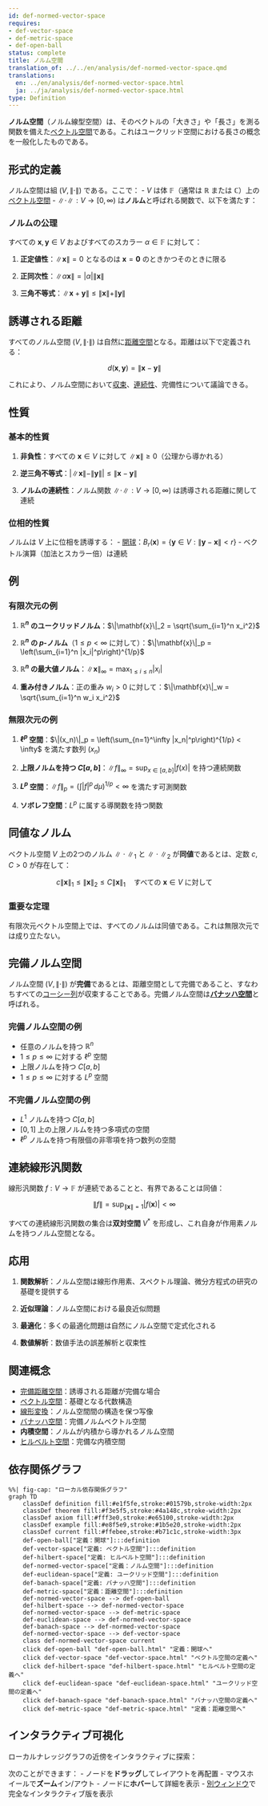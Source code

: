 ```yaml
---
id: def-normed-vector-space
requires:
- def-vector-space
- def-metric-space
- def-open-ball
status: complete
title: ノルム空間
translation_of: ../../en/analysis/def-normed-vector-space.qmd
translations:
  en: ../en/analysis/def-normed-vector-space.html
  ja: ../ja/analysis/def-normed-vector-space.html
type: Definition
---
```


**ノルム空間**（ノルム線型空間）は、そのベクトルの「大きさ」や「長さ」を測る関数を備えた[ベクトル空間](../algebra/def-vector-space.qmd)である。これはユークリッド空間における長さの概念を一般化したものである。

## 形式的定義

ノルム空間は組 $(V, \|\cdot\|)$ である。ここで：
- $V$ は体 $\mathbb{F}$（通常は $\mathbb{R}$ または $\mathbb{C}$）上の[ベクトル空間](../algebra/def-vector-space.qmd)
- $\|\cdot\|: V \to [0, \infty)$ は**ノルム**と呼ばれる関数で、以下を満たす：

### ノルムの公理

すべての $\mathbf{x}, \mathbf{y} \in V$ およびすべてのスカラー $\alpha \in \mathbb{F}$ に対して：

1. **正定値性**：$\|\mathbf{x}\| = 0$ となるのは $\mathbf{x} = \mathbf{0}$ のときかつそのときに限る

2. **正同次性**：$\|\alpha \mathbf{x}\| = |\alpha| \|\mathbf{x}\|$

3. **三角不等式**：$\|\mathbf{x} + \mathbf{y}\| \leq \|\mathbf{x}\| + \|\mathbf{y}\|$

## 誘導される距離

すべてのノルム空間 $(V, \|\cdot\|)$ は自然に[距離空間](def-metric-space.qmd)となる。距離は以下で定義される：

$$d(\mathbf{x}, \mathbf{y}) = \|\mathbf{x} - \mathbf{y}\|$$

これにより、ノルム空間において[収束](def-convergence.qmd)、[連続性](def-continuity.qmd)、完備性について議論できる。

## 性質

### 基本的性質

1. **非負性**：すべての $\mathbf{x} \in V$ に対して $\|\mathbf{x}\| \geq 0$（公理から導かれる）

2. **逆三角不等式**：$|\|\mathbf{x}\| - \|\mathbf{y}\|| \leq \|\mathbf{x} - \mathbf{y}\|$

3. **ノルムの連続性**：ノルム関数 $\|\cdot\|: V \to [0, \infty)$ は誘導される距離に関して連続

### 位相的性質

ノルムは $V$ 上に位相を誘導する：
- [開球](def-open-ball.qmd)：$B_r(\mathbf{x}) = \{\mathbf{y} \in V : \|\mathbf{y} - \mathbf{x}\| < r\}$
- ベクトル演算（加法とスカラー倍）は連続

## 例

### 有限次元の例

1. **$\mathbb{R}^n$ のユークリッドノルム**：$\|\mathbf{x}\|_2 = \sqrt{\sum_{i=1}^n x_i^2}$

2. **$\mathbb{R}^n$ の $p$-ノルム**（$1 \leq p < \infty$ に対して）：$\|\mathbf{x}\|_p = \left(\sum_{i=1}^n |x_i|^p\right)^{1/p}$

3. **$\mathbb{R}^n$ の最大値ノルム**：$\|\mathbf{x}\|_\infty = \max_{1 \leq i \leq n} |x_i|$

4. **重み付きノルム**：正の重み $w_i > 0$ に対して：$\|\mathbf{x}\|_w = \sqrt{\sum_{i=1}^n w_i x_i^2}$

### 無限次元の例

1. **$\ell^p$ 空間**：$\|(x_n)\|_p = \left(\sum_{n=1}^\infty |x_n|^p\right)^{1/p} < \infty$ を満たす数列 $(x_n)$

2. **上限ノルムを持つ $C[a,b]$**：$\|f\|_\infty = \sup_{x \in [a,b]} |f(x)|$ を持つ連続関数

3. **$L^p$ 空間**：$\|f\|_p = \left(\int |f|^p \, d\mu\right)^{1/p} < \infty$ を満たす可測関数

4. **ソボレフ空間**：$L^p$ に属する導関数を持つ関数

## 同値なノルム

ベクトル空間 $V$ 上の2つのノルム $\|\cdot\|_1$ と $\|\cdot\|_2$ が**同値**であるとは、定数 $c, C > 0$ が存在して：

$$c\|\mathbf{x}\|_1 \leq \|\mathbf{x}\|_2 \leq C\|\mathbf{x}\|_1 \quad \text{すべての } \mathbf{x} \in V \text{ に対して}$$

### 重要な定理
有限次元ベクトル空間上では、すべてのノルムは同値である。これは無限次元では成り立たない。

## 完備ノルム空間

ノルム空間 $(V, \|\cdot\|)$ が**完備**であるとは、距離空間として完備であること、すなわちすべての[コーシー列](def-cauchy-sequence.qmd)が収束することである。完備ノルム空間は**[バナッハ空間](def-banach-space.qmd)**と呼ばれる。

### 完備ノルム空間の例
- 任意のノルムを持つ $\mathbb{R}^n$
- $1 \leq p \leq \infty$ に対する $\ell^p$ 空間
- 上限ノルムを持つ $C[a,b]$
- $1 \leq p \leq \infty$ に対する $L^p$ 空間

### 不完備ノルム空間の例
- $L^1$ ノルムを持つ $C[a,b]$
- $[0,1]$ 上の上限ノルムを持つ多項式の空間
- $\ell^p$ ノルムを持つ有限個の非零項を持つ数列の空間

## 連続線形汎関数

線形汎関数 $f: V \to \mathbb{F}$ が連続であることと、有界であることは同値：

$$\|f\| = \sup_{\|\mathbf{x}\| = 1} |f(\mathbf{x})| < \infty$$

すべての連続線形汎関数の集合は**双対空間** $V^*$ を形成し、これ自身が作用素ノルムを持つノルム空間となる。

## 応用

1. **関数解析**：ノルム空間は線形作用素、スペクトル理論、微分方程式の研究の基礎を提供する

2. **近似理論**：ノルム空間における最良近似問題

3. **最適化**：多くの最適化問題は自然にノルム空間で定式化される

4. **数値解析**：数値手法の誤差解析と収束性

## 関連概念

- [完備距離空間](def-complete-metric-space.qmd)：誘導される距離が完備な場合
- [ベクトル空間](../algebra/def-vector-space.qmd)：基礎となる代数構造
- [線形変換](../algebra/def-linear-transformation.qmd)：ノルム空間間の構造を保つ写像
- [バナッハ空間](def-banach-space.qmd)：完備ノルムベクトル空間
- **内積空間**：ノルムが内積から導かれるノルム空間
- [ヒルベルト空間](def-hilbert-space.qmd)：完備な内積空間

## 依存関係グラフ

```mermaid
%%| fig-cap: "ローカル依存関係グラフ"
graph TD
    classDef definition fill:#e1f5fe,stroke:#01579b,stroke-width:2px
    classDef theorem fill:#f3e5f5,stroke:#4a148c,stroke-width:2px
    classDef axiom fill:#fff3e0,stroke:#e65100,stroke-width:2px
    classDef example fill:#e8f5e9,stroke:#1b5e20,stroke-width:2px
    classDef current fill:#ffebee,stroke:#b71c1c,stroke-width:3px
    def-open-ball["定義：開球"]:::definition
    def-vector-space["定義: ベクトル空間"]:::definition
    def-hilbert-space["定義: ヒルベルト空間"]:::definition
    def-normed-vector-space["定義：ノルム空間"]:::definition
    def-euclidean-space["定義: ユークリッド空間"]:::definition
    def-banach-space["定義: バナッハ空間"]:::definition
    def-metric-space["定義：距離空間"]:::definition
    def-normed-vector-space --> def-open-ball
    def-hilbert-space --> def-normed-vector-space
    def-normed-vector-space --> def-metric-space
    def-euclidean-space --> def-normed-vector-space
    def-banach-space --> def-normed-vector-space
    def-normed-vector-space --> def-vector-space
    class def-normed-vector-space current
    click def-open-ball "def-open-ball.html" "定義：開球へ"
    click def-vector-space "def-vector-space.html" "ベクトル空間の定義へ"
    click def-hilbert-space "def-hilbert-space.html" "ヒルベルト空間の定義へ"
    click def-euclidean-space "def-euclidean-space.html" "ユークリッド空間の定義へ"
    click def-banach-space "def-banach-space.html" "バナッハ空間の定義へ"
    click def-metric-space "def-metric-space.html" "定義：距離空間へ"
```

## インタラクティブ可視化

ローカルナレッジグラフの近傍をインタラクティブに探索：

::: {.graph-viz data-id="def-normed-vector-space" data-width="700" data-height="500"}
:::

次のことができます：
- ノードを**ドラッグ**してレイアウトを再配置
- マウスホイールで**ズーム**イン/アウト
- ノードに**ホバー**して詳細を表示
- [別ウィンドウ](../../output/interactive/ja/def-normed-vector-space.html){target="_blank"}で完全なインタラクティブ版を表示
